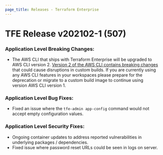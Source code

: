 ```yaml
---
page_title: Releases - Terraform Enterprise
---
```


# TFE Release v202102-1 (507)

### Application Level Breaking Changes:

* The AWS CLI that ships with Terraform Enterprise will be upgraded to AWS CLI version 2. [Version 2 of the AWS CLI contains breaking changes](https://docs.aws.amazon.com/cli/latest/userguide/cliv2-migration.html) that could cause disruptions in custom builds. If you are currently using any AWS CLI features in your workspaces please prepare for the deprecation or migrate to a custom build image to continue using version AWS CLI version 1.

### Application Level Bug Fixes:

* Fixed an issue where the `tfe-admin app-config` command would not accept empty configuration values.

### Application Level Security Fixes:

* Ongoing container updates to address reported vulnerabilities in underlying packages / dependencies.
* Fixed issue where password reset URLs could be seen in logs on server.
